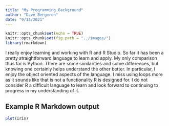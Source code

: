 ```yaml
---
title: "My Programming Background"
author: "Dave Bergeron"
date: "9/13/2021"
---
```


```r
knitr::opts_chunk$set(echo = TRUE)
knitr::opts_chunk$set(fig.path = "../images/")
library(rmarkdown)
```

I really enjoy learning and working with R and R Studio.  So far it has been a pretty straightforward language to learn and apply.  My only comparison thus far is Python.  There are some similarities and some differences, but knowing one certainly helps understand the other better. In particular, I enjoy the object oriented aspects of the language.  I miss using loops more as it sounds like that is not a functionality R is designed for.  I do not consider R a difficult language to learn and look forward to continuing to progress in my understanding of it.

## Example R Markdown output


```r
plot(iris)
```

